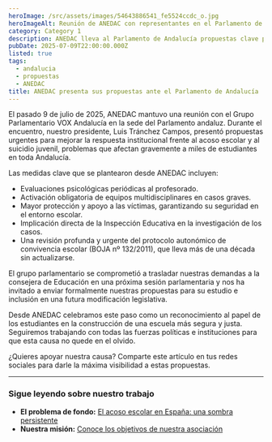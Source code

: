 ```yaml
---
heroImage: /src/assets/images/54643886541_fe5524ccdc_o.jpg
heroImageAlt: Reunión de ANEDAC con representantes en el Parlamento de Andalucía para presentar propuestas contra el acoso escolar.
category: Category 1
description: ANEDAC lleva al Parlamento de Andalucía propuestas clave para combatir el acoso escolar y el suicidio juvenil. Conoce nuestras medidas urgentes.
pubDate: 2025-07-09T22:00:00.000Z
listed: true
tags:
  - andalucia
  - propuestas
  - ANEDAC
title: ANEDAC presenta sus propuestas ante el Parlamento de Andalucía
---
```


El pasado 9 de julio de 2025, ANEDAC mantuvo una reunión con el Grupo Parlamentario VOX Andalucía en la sede del Parlamento andaluz. Durante el encuentro, nuestro presidente, Luis Tránchez Campos, presentó propuestas urgentes para mejorar la respuesta institucional frente al acoso escolar y al suicidio juvenil, problemas que afectan gravemente a miles de estudiantes en toda Andalucía.

Las medidas clave que se plantearon desde ANEDAC incluyen:

- Evaluaciones psicológicas periódicas al profesorado.
- Activación obligatoria de equipos multidisciplinares en casos graves.
- Mayor protección y apoyo a las víctimas, garantizando su seguridad en el entorno escolar.
- Implicación directa de la Inspección Educativa en la investigación de los casos.
- Una revisión profunda y urgente del protocolo autonómico de convivencia escolar (BOJA nº 132/2011), que lleva más de una década sin actualizarse.

El grupo parlamentario se comprometió a trasladar nuestras demandas a la consejera de Educación en una próxima sesión parlamentaria y nos ha invitado a enviar formalmente nuestras propuestas para su estudio e inclusión en una futura modificación legislativa.

Desde ANEDAC celebramos este paso como un reconocimiento al papel de los estudiantes en la construcción de una escuela más segura y justa. Seguiremos trabajando con todas las fuerzas políticas e instituciones para que esta causa no quede en el olvido.

¿Quieres apoyar nuestra causa? Comparte este artículo en tus redes sociales para darle la máxima visibilidad a estas propuestas.

---

### Sigue leyendo sobre nuestro trabajo

- **El problema de fondo:** [El acoso escolar en España: una sombra persistente](/post/acoso-escolar-espana)
- **Nuestra misión:** [Conoce los objetivos de nuestra asociación](/post/objetivos-asociacion)

